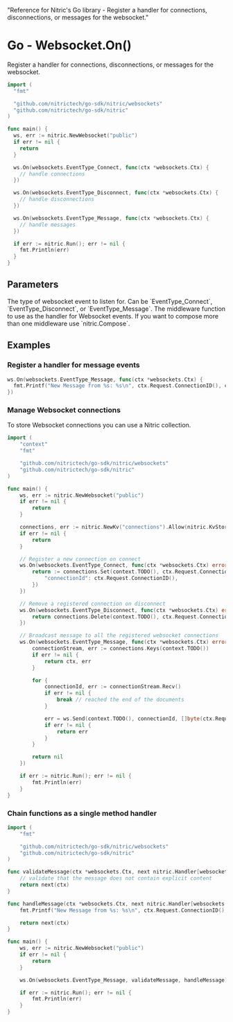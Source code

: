   "Reference for Nitric's Go library - Register a handler for connections, disconnections, or messages for the websocket."

# Go - Websocket.On()

Register a handler for connections, disconnections, or messages for the websocket.

```go
import (
  "fmt"

  "github.com/nitrictech/go-sdk/nitric/websockets"
  "github.com/nitrictech/go-sdk/nitric"
)

func main() {
  ws, err := nitric.NewWebsocket("public")
  if err != nil {
    return
  }

  ws.On(websockets.EventType_Connect, func(ctx *websockets.Ctx) {
    // handle connections
  })

  ws.On(websockets.EventType_Disconnect, func(ctx *websockets.Ctx) {
    // handle disconnections
  })

  ws.On(websockets.EventType_Message, func(ctx *websockets.Ctx) {
    // handle messages
  })

  if err := nitric.Run(); err != nil {
    fmt.Println(err)
  }
}
```

## Parameters

<Properties>
  <Property name="eventType" required type="WebsocketEventType">
    The type of websocket event to listen for. Can be `EventType_Connect`,
    `EventType_Disconnect`, or `EventType_Message`.
  </Property>
  <Property name="middleware" required type="...interface{}">
    The middleware function to use as the handler for Websocket events. If you
    want to compose more than one middleware use `nitric.Compose`.
  </Property>
</Properties>

## Examples

### Register a handler for message events

```go
ws.On(websockets.EventType_Message, func(ctx *websockets.Ctx) {
  fmt.Printf("New Message from %s: %s\n", ctx.Request.ConnectionID(), ctx.Request.Message())
})
```

### Manage Websocket connections

To store Websocket connections you can use a Nitric collection.

```go
import (
	"context"
	"fmt"

	"github.com/nitrictech/go-sdk/nitric/websockets"
	"github.com/nitrictech/go-sdk/nitric"
)

func main() {
	ws, err := nitric.NewWebsocket("public")
	if err != nil {
		return
	}

	connections, err := nitric.NewKv("connections").Allow(nitric.KvStoreGet, nitric.KvStoreSet, nitric.KvStoreDelete)
	if err != nil {
		return
	}

	// Register a new connection on connect
	ws.On(websockets.EventType_Connect, func(ctx *websockets.Ctx) error {
		return := connections.Set(context.TODO(), ctx.Request.ConnectionID(), map[string]interface{}{
			"connectionId": ctx.Request.ConnectionID(),
		})
	})

	// Remove a registered connection on disconnect
	ws.On(websockets.EventType_Disconnect, func(ctx *websockets.Ctx) error {
		return connections.Delete(context.TODO(), ctx.Request.ConnectionID())
	})

	// Broadcast message to all the registered websocket connections
	ws.On(websockets.EventType_Message, func(ctx *websockets.Ctx) error {
		connectionStream, err := connections.Keys(context.TODO())
		if err != nil {
			return ctx, err
		}

		for {
			connectionId, err := connectionStream.Recv()
			if err != nil {
				break // reached the end of the documents
			}

			err = ws.Send(context.TODO(), connectionId, []byte(ctx.Request.Message()))
			if err != nil {
				return err
			}
		}

		return nil
	})

	if err := nitric.Run(); err != nil {
		fmt.Println(err)
	}
}
```

### Chain functions as a single method handler

```go
import (
	"fmt"

	"github.com/nitrictech/go-sdk/nitric/websockets"
	"github.com/nitrictech/go-sdk/nitric"
)

func validateMessage(ctx *websockets.Ctx, next nitric.Handler[websockets.Ctx]) (*websockets.Ctx, error) {
	// validate that the message does not contain explicit content
	return next(ctx)
}

func handleMessage(ctx *websockets.Ctx, next nitric.Handler[websockets.Ctx]) (*websockets.Ctx, error) {
	fmt.Printf("New Message from %s: %s\n", ctx.Request.ConnectionID(), ctx.Request.Message())

	return next(ctx)
}

func main() {
	ws, err := nitric.NewWebsocket("public")
	if err != nil {
		return
	}

	ws.On(websockets.EventType_Message, validateMessage, handleMessage)

	if err := nitric.Run(); err != nil {
		fmt.Println(err)
	}
}
```
